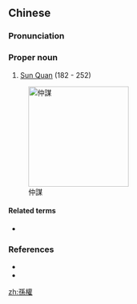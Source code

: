 {{also|孙权}}
==Chinese==
{{zh-forms|s=孙权}}

===Pronunciation===
{{zh-pron
|m=Sūn Quán
|c=syun1 kyun4
|cat=pn
}}

===Proper noun===
{{zh-proper noun}}

# [[w:Sun Quan|Sun Quan]] (182 - 252)

[[Image:Sun Quan.jpg|200px|thumb|right|仲謀]]

====Related terms====
* {{l|zh|仲謀}}

===References===
* {{pedialite|Sun Quan}}
* {{pedialite|孫權|lang=zh}}

[[zh:孫權]]